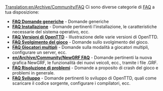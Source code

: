 [[Translation:en/Archive/Community/FAQ]]
{{it/Manual/Menu}}
Ci sono diverse categorie di [http://www.wikipedia.org/wiki/FAQ FAQ] a tua disposizione:

*'''[[en/Manual/FAQ general questions|FAQ Domande generiche]]''' - Domande generiche
*'''[[en/Archive/Manual/Installation FAQ|FAQ Installazione]]''' - Domande pertinenti l'installazione, le caratteristiche necessarie del sistema operativo, ecc.
*'''[[en/Archive/Community/FAQ OpenTTD versions|FAQ Versioni di OpenTTD]]''' - Illustrazione delle varie versioni di OpenTTD.
*'''[[en/Manual/FAQ gameplay|FAQ Svolgimento del gioco]]''' - Domande sullo svolgimento del gioco.
*'''[[en/Manual/FAQ multiplayer|FAQ Giocatori multipli]]''' - Domande sulla modalità a giocatori multipli, configurare un server, ecc.
*'''[[en/Archive/Community/NewGRF FAQ]]''' - Domande pertinenti la nuova grafica NewGRF, le funzionalità dei nuovi veicoli, ecc., tramite i file .GRF.
*'''[[en/Archive/Community/FAQ troubleshooting|FAQ Risoluzione di problemi]]''' - Domande a proposito di crash del gioco e problemi in generale.
*'''[[en/Development/FAQ development|FAQ Sviluppo]]''' - Domande pertinenti lo sviluppo di OpenTTD, quali come scaricare il codice sorgente, configurare i compilatori, ecc.

